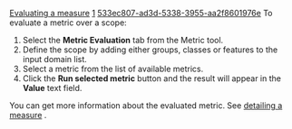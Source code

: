 [[Property:title|Evaluating a measure]]
[[Property:weight|1]]
[[Property:uuid|533ec807-ad3d-5338-3955-aa2f8601976e]]
To evaluate a metric over a scope:
# Select the '''Metric Evaluation''' tab from the Metric tool.
# Define the scope by adding either groups, classes or features to the input domain list.
# Select a metric from the list of available metrics.
# Click the '''Run selected metric''' button and the result will appear in the '''Value''' text field.

You can get more information about the evaluated metric. See [[Viewing measure details|detailing a measure]] . 



{{warning|When calculated, a measure is not saved. }}

{{seealso|<br/>
[[Saving a measure|Saving a measure]]  <br/>
[[Viewing measure details|Detailing a measure]]  <br/>
}}



